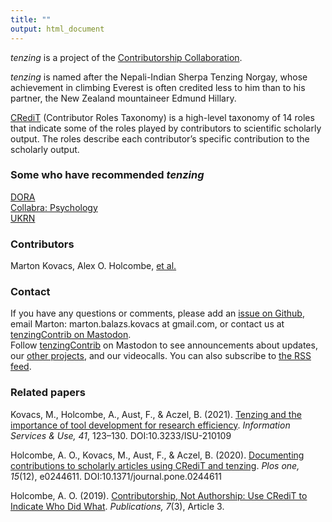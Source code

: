 ```yaml
---
title: ""
output: html_document
---
```


<i>tenzing</i> is a project of the <a href="https://contributorshipcollaboration.github.io/" class="link" target='_blank'>Contributorship Collaboration</a>.

_tenzing_ is named after the Nepali-Indian Sherpa Tenzing Norgay, whose achievement in climbing Everest is often credited less to him than to his partner, the New Zealand mountaineer Edmund Hillary.

<a href="http://credit.niso.org/" class="link" target='_blank'>CRediT</a> (Contributor Roles Taxonomy) is a high-level taxonomy of 14 roles that indicate some of the roles played by contributors to scientific scholarly output. The roles describe each contributor’s specific contribution to the scholarly output.

### Some who have recommended <i>tenzing</i>

<a href="https://sfdora.org/resource-library/?_resource_type=tools" class="link" target='_blank'>DORA</a>
<br>
<a href="https://www.collabra.org/" class="link" target='_blank'>Collabra: Psychology</a>
<br>
<a href="https://ukrn.org" class="link" target='_blank'>UKRN</a>

### Contributors

Marton Kovacs, Alex O. Holcombe, <A href="https://github.com/marton-balazs-kovacs/tenzing/graphs/contributors" class="link" target='_blank'>et al.</A>

### Contact

If you have any questions or comments, please add an <a href="https://github.com/marton-balazs-kovacs/tenzing" class="link" target='_blank'>issue on Github</a>, email Marton: marton.balazs.kovacs at gmail.com, or contact us at <a href="https://neuromatch.social/@tenzingContrib" class="link" target="_blank">tenzingContrib on Mastodon</a>.
<br>
Follow <a href="https://neuromatch.social/@tenzingContrib" class="link" target="_blank">tenzingContrib</a> on Mastodon to see announcements about updates, our <a href="https://contributorshipcollaboration.github.io/" class="link" target='_blank'>other projects</a>, and our videocalls. You can also subscribe to <a href="https://neuromatch.social/@tenzingContrib.rss" class="link">the RSS feed</a>.

### Related papers

Kovacs, M., Holcombe, A., Aust, F., & Aczel, B. (2021). <a href="https://doi.org/10.3233/ISU-210109" class="link" target='_blank'>Tenzing and the importance of tool development for research efficiency</a>. *Information Services & Use, 41*, 123–130. DOI:10.3233/ISU-210109

Holcombe, A. O., Kovacs, M., Aust, F., & Aczel, B. (2020). <a href="https://doi.org/10.1371/journal.pone.0244611" class="link" target='_blank'>Documenting contributions to scholarly articles using CRediT and tenzing</a>. *Plos one, 15*(12), e0244611. DOI:10.1371/journal.pone.0244611

Holcombe, A. O. (2019). <A href="https://doi.org/10.3390/publications7030048"  class="link" target='_blank'>Contributorship, Not Authorship: Use CRediT to Indicate Who Did What</A>. *Publications, 7*(3), Article 3. 
